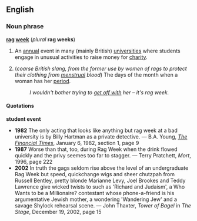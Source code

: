 ==English==

===Noun phrase===
{{rfc-xphrase|Noun phrase}}
'''[[rag]] [[week]]''' (''plural'' '''rag weeks''')

# {{UK}} An [[annual]] event in many (mainly British) [[university|universities]] where students engage in unusual activities to raise money for [[charity]].
# (''coarse British slang, from the former use by women of rags to protect their clothing from [[menstrual]] blood'') The days of the month when a woman has her [[period]].
#:''I wouldn't bother trying to [[get off with]] her &ndash; it's rag week.''

====Quotations====
'''student event'''
*'''1982''' The only acting that looks like anything but rag week at a bad university is by Billy Hartman as a private detective. &mdash; B.A. Young, ''[[w:The Financial Times|The Financial Times]]'', January 6, 1982, section 1, page 9
*'''1987''' Worse than that, too, during Rag Week when the drink flowed quickly and the privy seemes too far to stagger. &mdash; Terry Pratchett, ''Mort'', 1996, page 222
*'''2002''' In truth the gags seldom rise above the level of an undergraduate Rag Week but speed, quickchange wigs and sheer chutzpah from Russell Bentley, pretty blonde Marianne Levy, Joel Brookes and Teddy Lawrence give wicked twists to such as 'Richard and Judaism', a Who Wants to be a Millionaire? contestant whose phone-a-friend is his argumentative Jewish mother, a wondering 'Wandering Jew' and a savage Shylock rehearsal scene. &mdash; John Thaxter, ''Tower of Bagel'' in ''The Stage'', December 19, 2002, page 15